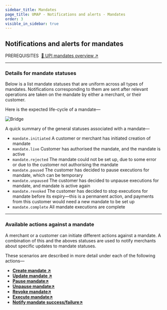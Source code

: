 ```yaml
---
sidebar_title: Mandates
page_title: UMAP - Notifications and alerts - Mandates
order: 3
visible_in_sidebar: true
---
```


## Notifications and alerts for mandates

<Text size="small" weight="600">
  PREREQUISITES&nbsp;
</Text>
<a href="/payments/umap/mandates" target="_self">
  🌟 UPI mandates overview ↗
</a>

<hr class="primary" />

### Details for mandate statuses

Below is a list mandate statuses that are uniform across all types of mandates. Notifications corresponding to them are sent after relevant operations are taken on the mandate by either a merchant, or their customer.

Here is the expected life-cycle of a mandate—

<img
  src="https://storage.googleapis.com/strapi-assets/latest/mandate_base_diagram/mandate_base_diagram.svg"
  alt="Bridge"
/>

A quick summary of the general statuses associated with a mandate—

<Text>
  <ul>
    <li>
      <code>mandate.initiated</code> A customer or merchant has initiated
      creation of mandate
    </li>
    <li>
      <code>mandate.live</code> Customer has authorised the mandate, and the
      mandate is active
    </li>
    <li>
      <code>mandate.rejected</code> The mandate could not be set up, due to some
      error or due to the customer not authorising the mandate
    </li>
    <li>
      <code>mandate.paused</code> The customer has decided to pause executions
      for mandate, which can be temporary
    </li>
    <li>
      <code>mandate.unpaused</code> The customer has decided to unpause
      executions for mandate, and mandate is active again
    </li>
    <li>
      <code>mandate.revoked</code> The customer has decided to stop executions
      for mandate before its expiry—this is a permanent action, and payments
      from this customer would need a new mandate to be set up
    </li>
    <li>
      <code>mandate.complete</code> All mandate executions are complete
    </li>
  </ul>
</Text>

<hr class="primary" />

### Available actions against a mandate

A merchant or a customer can initiate different actions against a mandate. A combination of this and the aboves statuses are used to notify merchants about specific updates to mandate statuses.

These scenarios are described in more detail under each of the following actions—

- **<a href="/payments/umap/notifications/mandates/create">Create mandate ↗</a>**
- **<a href="/payments/umap/notifications/mandates/update">Update mandate ↗</a>**
- **<a href="/payments/umap/notifications/mandates/pause">Pause mandate↗</a>**
- **<a href="/payments/umap/notifications/mandates/unpause">Unpause mandate↗</a>**
- **<a href="/payments/umap/notifications/mandates/revoke">Revoke mandate↗</a>**
- **<a href="/payments/umap/notifications/mandates/execute">Execute mandate↗</a>**
- **<a href="/payments/umap/notifications/mandates/notify">Notify mandate success/failure↗</a>**
